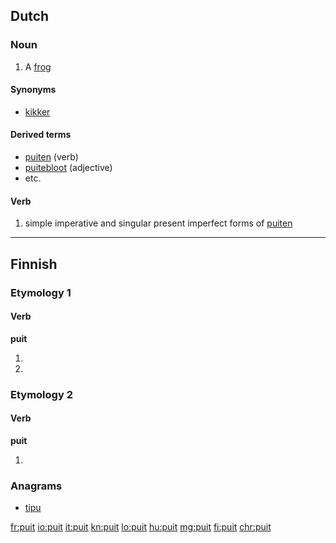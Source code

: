 ==Dutch==

===Noun===
{{nl-noun|m|-en|puitje}}

# {{context|archaic|dialectal|lang=nl}} A [[frog]]

====Synonyms====
* [[kikker]] {{g2|m}}

====Derived terms====
* [[puiten]] (verb)
* [[puitebloot]] (adjective)
* etc.

====Verb====
# simple imperative and singular present imperfect forms of [[puiten]]

----

==Finnish==

===Etymology 1===

====Verb====
'''puit'''

# {{fi-form of|type=verb|pr=second-person|pl=singular|mood=indicative|tense=present|puida}}
# {{fi-form of|type=verb|pr=second-person|pl=singular|mood=indicative|tense=past|puida}}

===Etymology 2===

====Verb====
'''puit'''

# {{fi-form of|type=verb|pr=second-person|pl=singular|mood=indicative|tense=past|pukea}}

===Anagrams===
* [[tipu]]

[[fr:puit]]
[[io:puit]]
[[it:puit]]
[[kn:puit]]
[[lo:puit]]
[[hu:puit]]
[[mg:puit]]
[[fi:puit]]
[[chr:puit]]